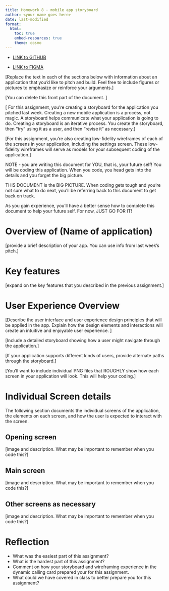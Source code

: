 ```yaml
---
title: Homework 8 - mobile app storyboard
author: <your name goes here>
date: last-modified
format:
  html:
    toc: true
    embed-resources: true
    theme: cosmo
---
```


* [LINK to GITHUB](https://github.com/cmsc-vcu/cmsc475-sp2024-hw7-template)

* [LINK to FIGMA](https://github.com/cmsc-vcu/cmsc475-sp2024-hw7-template)

[Replace the text in each of the sections below with information about an application that you'd like to pitch and build.  Feel free to include figures or pictures to emphasize or reinforce your arguments.]

[You can delete this front part of the document. ]


[
For this assignment, you're creating a storyboard for the application you pitched last week.
Creating a new mobile application is a process, not magic. 
A storyboard helps communicate what your application is going to do.
Creating a storyboard is an iterative process.  You create the storyboard, then "try" using it as a user, and then "revise it" 
as necessary.
]

[For this assignment, you're also creating low-fidelity wireframes of each of the screens in your application,
including the settings screen.
These low-fidelity wireframes will serve as models for your subsequent coding of the application.
]

NOTE - you are writing this document for YOU, that is, your future self!  You will be coding this application.
When you code, you head gets into the details and you forget the big picture.

THIS DOCUMENT is the BIG PICTURE. When coding gets tough and you're not sure what to do next, you'll be referring
back to this document to get back on track.

As you gain experience, you'll have a better sense how to complete this document to help your future self.  For now, JUST GO FOR IT!

# Overview of (Name of application)

[provide a brief description of your app.  You can use info from last week's pitch.]

# Key features

[expand on the key features that you described in the previous assignment.]

# User Experience Overview

[Describe the user interface and user experience design principles that will be applied in the app.
Explain how the design elements and interactions will create an intuitive and enjoyable user experience. ]

[Include a detailed storyboard showing how a user might navigate through the application.]

[If your application supports different kinds of users, provide alternate paths through the storyboard.]

[You'll want to include individual PNG files that ROUGHLY show how each screen in your application will look.
This will help your coding.]


# Individual Screen details

The following section documents the individual screens of the application, the elements on each screen,
and how the user is expected to interact with the screen.

## Opening screen 

[image and description. What may be important to remember when you code this?]

## Main screen

[image and description. What may be important to remember when you code this?]

## Other screens as necessary

[image and description. What may be important to remember when you code this?]


# Reflection

* What was the easiest part of this assignment?
* What is the hardest part of this assignment?
* Comment on how your storyboard and wireframing experience in the dynamic calling card prepared your for this assignment.
* What could we have covered in class to better prepare you for this assignment?